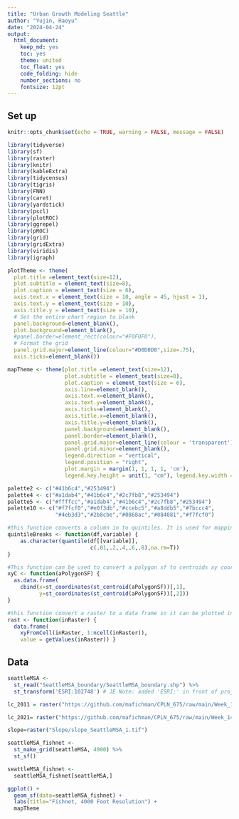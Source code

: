 ```yaml
---
title: "Urban Growth Modeling Seattle"
author: "Yujin, Haoyu"
date: "2024-04-24"
output: 
  html_document:
    keep_md: yes
    toc: yes
    theme: united
    toc_float: yes
    code_folding: hide
    number_sections: no
    fontsize: 12pt
---
```


## Set up

```r
knitr::opts_chunk$set(echo = TRUE, warning = FALSE, message = FALSE)
```

```r
library(tidyverse)
library(sf)
library(raster)
library(knitr)
library(kableExtra)
library(tidycensus)
library(tigris)
library(FNN)
library(caret)
library(yardstick)
library(pscl)
library(plotROC) 
library(ggrepel)
library(pROC)
library(grid)
library(gridExtra)
library(viridis)
library(igraph)

plotTheme <- theme(
  plot.title =element_text(size=12),
  plot.subtitle = element_text(size=8),
  plot.caption = element_text(size = 6),
  axis.text.x = element_text(size = 10, angle = 45, hjust = 1),
  axis.text.y = element_text(size = 10),
  axis.title.y = element_text(size = 10),
  # Set the entire chart region to blank
  panel.background=element_blank(),
  plot.background=element_blank(),
  #panel.border=element_rect(colour="#F0F0F0"),
  # Format the grid
  panel.grid.major=element_line(colour="#D0D0D0",size=.75),
  axis.ticks=element_blank())

mapTheme <- theme(plot.title =element_text(size=12),
                  plot.subtitle = element_text(size=8),
                  plot.caption = element_text(size = 6),
                  axis.line=element_blank(),
                  axis.text.x=element_blank(),
                  axis.text.y=element_blank(),
                  axis.ticks=element_blank(),
                  axis.title.x=element_blank(),
                  axis.title.y=element_blank(),
                  panel.background=element_blank(),
                  panel.border=element_blank(),
                  panel.grid.major=element_line(colour = 'transparent'),
                  panel.grid.minor=element_blank(),
                  legend.direction = "vertical", 
                  legend.position = "right",
                  plot.margin = margin(1, 1, 1, 1, 'cm'),
                  legend.key.height = unit(1, "cm"), legend.key.width = unit(0.2, "cm"))

palette2 <- c("#41b6c4","#253494")
palette4 <- c("#a1dab4","#41b6c4","#2c7fb8","#253494")
palette5 <- c("#ffffcc","#a1dab4","#41b6c4","#2c7fb8","#253494")
palette10 <- c("#f7fcf0","#e0f3db","#ccebc5","#a8ddb5","#7bccc4",
               "#4eb3d3","#2b8cbe","#0868ac","#084081","#f7fcf0")

```

```r
#this function converts a column in to quintiles. It is used for mapping.
quintileBreaks <- function(df,variable) {
    as.character(quantile(df[[variable]],
                          c(.01,.2,.4,.6,.8),na.rm=T))
}

#This function can be used to convert a polygon sf to centroids xy coords.
xyC <- function(aPolygonSF) {
  as.data.frame(
    cbind(x=st_coordinates(st_centroid(aPolygonSF))[,1],
          y=st_coordinates(st_centroid(aPolygonSF))[,2]))
} 

#this function convert a raster to a data frame so it can be plotted in ggplot
rast <- function(inRaster) {
  data.frame(
    xyFromCell(inRaster, 1:ncell(inRaster)), 
    value = getValues(inRaster)) }

```

## Data

```r

seattleMSA <- 
  st_read("SeattleMSA_boundary/SeattleMSA_boundary.shp") %>%
  st_transform('ESRI:102748') # JE Note: added 'ESRI:' in front of projection

lc_2011 = raster("https://github.com/mafichman/CPLN_675/raw/main/Week_14_15/data/UGB_Chapter_data/resam4k.tif")

lc_2021= raster("https://github.com/mafichman/CPLN_675/raw/main/Week_14_15/data/UGB_Chapter_data/resam4k.tif") 

slope=raster("Slope/slope_SeattleMSA_1.tif")

```

```r

seattleMSA_fishnet <- 
  st_make_grid(seattleMSA, 4000) %>%
  st_sf()

seattleMSA_fishnet <-
  seattleMSA_fishnet[seattleMSA,]

ggplot() +
  geom_sf(data=seattleMSA_fishnet) +
  labs(title="Fishnet, 4000 Foot Resolution") +
  mapTheme

```



